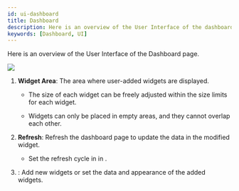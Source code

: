 ```yaml
---
id: ui-dashboard
title: Dashboard
description: Here is an overview of the User Interface of the dashboard page.
keywords: [Dashboard, UI]
---
```


Here is an overview of the User Interface of the <Cmd>Dashboard</Cmd> page.

<Image src='/img/biostarx-dashboard.png' className='none' caption />

<Calloutlists>

1. **Widget Area**: The area where user-added widgets are displayed.

    * The size of each widget can be freely adjusted within the size limits for each widget.

    * Widgets can only be placed in empty areas, and they cannot overlap each other.

1. **Refresh**: Refresh the dashboard page to update the data in the modified widget.

    * Set the refresh cycle in <Cmd sid='reportApp.autoRefreshInterval' product='2' /> in <Cmd sid='reportApp.dashboardSettings' product='2' />.

1. <Cmd sid='reportApp.dashboardSettings' product='2' />: Add new widgets or set the data and appearance of the added widgets.

</Calloutlists>